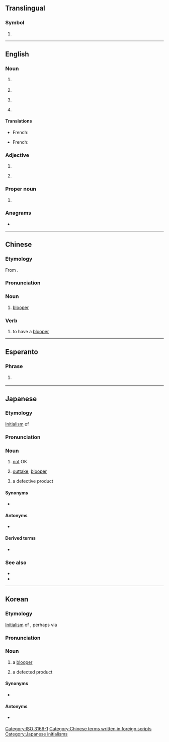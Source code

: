 {{also|-ng|-ոց|.ng|ng|nG|Ng|ng̃|Ng̃|n͠g}}
{{character info|🆖}}
==Translingual==

===Symbol===
{{head|mul|symbol}}

# {{n-g|The [[ISO]] 3166-1 two-letter (alpha-2) code for [[Nigeria]].}}

[[Category:ISO 3166-1]]

----

==English==

===Noun===
{{en-noun|~}}

# {{lb|en|petrochemistry}} {{initialism of|en|natural gas}}
# {{initialism of|en|nitroglycerin}}
# {{lb|en|Internet}} {{initialism of|en|newsgroup}}
# {{lb|en|rail transport}} {{initialism of|en|narrow gauge}}

====Translations====
{{trans-top|(petrochemistry) natural gas}}
* French: {{t+|fr|GN|m}} {{qualifier|gaz naturel}}
{{trans-mid}}
{{trans-bottom}}

{{trans-top|(Internet) newsgroup}}
* French: {{t+|fr|NG|m}}
{{trans-mid}}
{{trans-bottom}}

===Adjective===
{{en-adj|-}}

# {{initialism of|en|nasogastric}}
# {{lb|en|Internet slang}} {{initialism of|en|no good}}

===Proper noun===
{{en-proper noun}}

# {{lb|en|Internet}} {{initialism of|en|{{w|Newgrounds}}}}

===Anagrams===
* {{anagrams|en|a=gn|GN}}

----

==Chinese==

===Etymology===
From {{bor|zh|ja|NG}}.

===Pronunciation===
{{zh-pron
|m=ēnjī
|cat=n,v
}}

===Noun===
{{zh-noun}}

# {{lb|zh|film|television}} [[blooper]]

===Verb===
{{zh-verb}}

# {{lb|zh|film|television}} to have a [[blooper]]

[[Category:Chinese terms written in foreign scripts]]

----

==Esperanto==

===Phrase===
{{head|eo|phrase}}

# {{lb|eo|Internet slang|texting}} {{initialism of|eo|ne gravas||[[it doesn't matter]], it's not important}}

----

==Japanese==

===Etymology===
[[initialism|Initialism]] of {{der|ja|en|no good}}

===Pronunciation===
{{ja-pron|acc=3|エヌジー}}

===Noun===
{{ja-noun|エヌ%ジー}}

# [[not]] OK
# {{lb|ja|film|television}} [[outtake]]; [[blooper]]
# {{lb|ja|manufacturing}} a defective product

====Synonyms====
* {{q|industry}} {{ja-r|不%良%品|ふ%りょう%ひん}}

====Antonyms====
* {{ja-l|OK}}

====Derived terms====
* {{ja-r|N%Gワード|エヌ%ジー ワード}}

===See also===
* {{ja-r|エヌ}}
* {{ja-r|ジー}}

[[Category:Japanese initialisms]]

----

==Korean==

===Etymology===
[[initialism|Initialism]] of {{der|ko|en|no good}}, perhaps via {{etyl|ja|ko}}

===Pronunciation===
{{ko-ipa|엔지}}

===Noun===
{{ko-noun|hangeul=엔지}}

# {{lb|ko|film|television}} a [[blooper]]
# {{lb|ko|manufacturing}} a defected product

====Synonyms====
* {{ko-l|불량품}} {{lb|ko|manufacturing}}

====Antonyms====
* {{l|ko|OK|tr=okei}} {{lb|ko|manufacturing}}